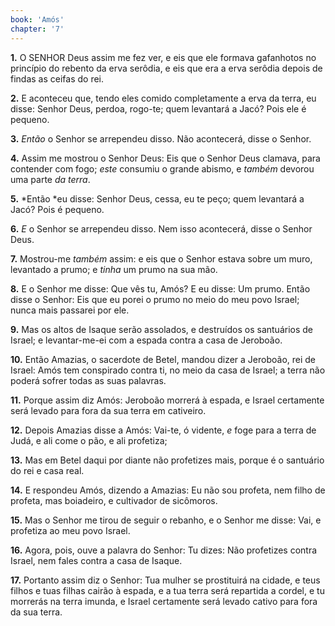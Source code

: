 ```yaml
---
book: 'Amós'
chapter: '7'
---
```


**1.** O SENHOR Deus assim me fez ver, e eis que ele formava gafanhotos no princípio do rebento da erva serôdia, e eis que era a erva serôdia depois de findas as ceifas do rei.

**2.** E aconteceu que, tendo eles comido completamente a erva da terra, eu disse: Senhor Deus, perdoa, rogo-te; quem levantará a Jacó? Pois ele é pequeno.

**3.** *Então* o Senhor se arrependeu disso. Não acontecerá, disse o Senhor.

**4.** Assim me mostrou o Senhor Deus: Eis que o Senhor Deus clamava, para contender com fogo; *este* consumiu o grande abismo, e *também* devorou uma parte *da terra*.

**5.** *Então *eu disse: Senhor Deus, cessa, eu te peço; quem levantará a Jacó? Pois é pequeno.

**6.** *E* o Senhor se arrependeu disso. Nem isso acontecerá, disse o Senhor Deus.

**7.** Mostrou-me *também* assim: e eis que o Senhor estava sobre um muro, levantado a prumo; e *tinha* um prumo na sua mão.

**8.** E o Senhor me disse: Que vês tu, Amós? E eu disse: Um prumo. Então disse o Senhor: Eis que eu porei o prumo no meio do meu povo Israel; nunca mais passarei por ele.

**9.** Mas os altos de Isaque serão assolados, e destruídos os santuários de Israel; e levantar-me-ei com a espada contra a casa de Jeroboão.

**10.** Então Amazias, o sacerdote de Betel, mandou dizer a Jeroboão, rei de Israel: Amós tem conspirado contra ti, no meio da casa de Israel; a terra não poderá sofrer todas as suas palavras.

**11.** Porque assim diz Amós: Jeroboão morrerá à espada, e Israel certamente será levado para fora da sua terra em cativeiro.

**12.** Depois Amazias disse a Amós: Vai-te, ó vidente, *e* foge para a terra de Judá, e ali come o pão, e ali profetiza;

**13.** Mas em Betel daqui por diante não profetizes mais, porque é o santuário do rei e casa real.

**14.** E respondeu Amós, dizendo a Amazias: Eu não sou profeta, nem filho de profeta, mas boiadeiro, e cultivador de sicômoros.

**15.** Mas o Senhor me tirou de seguir o rebanho, e o Senhor me disse: Vai, e profetiza ao meu povo Israel.

**16.** Agora, pois, ouve a palavra do Senhor: Tu dizes: Não profetizes contra Israel, nem fales contra a casa de Isaque.

**17.** Portanto assim diz o Senhor: Tua mulher se prostituirá na cidade, e teus filhos e tuas filhas cairão à espada, e a tua terra será repartida a cordel, e tu morrerás na terra imunda, e Israel certamente será levado cativo para fora da sua terra.